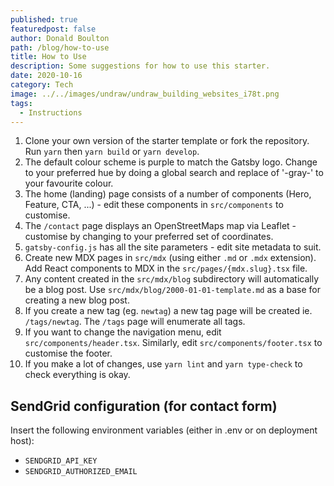 ```yaml
---
published: true
featuredpost: false
author: Donald Boulton
path: /blog/how-to-use
title: How to Use
description: Some suggestions for how to use this starter.
date: 2020-10-16
category: Tech
image: ../../images/undraw/undraw_building_websites_i78t.png
tags:
  - Instructions
---
```


1. Clone your own version of the starter template or fork the repository. Run `yarn` then `yarn build` or `yarn develop`.
2. The default colour scheme is purple to match the Gatsby logo. Change to your preferred hue by doing a global search and replace of '-gray-' to your favourite colour.
3. The home (landing) page consists of a number of components (Hero, Feature, CTA, ...) - edit these components in `src/components` to customise.
4. The `/contact` page displays an OpenStreetMaps map via Leaflet - customise by changing to your preferred set of coordinates.
5. `gatsby-config.js` has all the site parameters - edit site metadata to suit.
6. Create new MDX pages in `src/mdx` (using either `.md` or `.mdx` extension). Add React components to MDX in the `src/pages/{mdx.slug}.tsx` file.
7. Any content created in the `src/mdx/blog` subdirectory will automatically be a blog post. Use `src/mdx/blog/2000-01-01-template.md` as a base for creating a new blog post.
8. If you create a new tag (eg. `newtag`) a new tag page will be created ie. `/tags/newtag`. The `/tags` page will enumerate all tags.
9. If you want to change the navigation menu, edit `src/components/header.tsx`. Similarly, edit `src/components/footer.tsx` to customise the footer.
10. If you make a lot of changes, use `yarn lint` and `yarn type-check` to check everything is okay.

## SendGrid configuration (for contact form)

Insert the following environment variables (either in .env or on deployment host):

- `SENDGRID_API_KEY`
- `SENDGRID_AUTHORIZED_EMAIL`